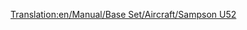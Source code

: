 [[Translation:en/Manual/Base Set/Aircraft/Sampson U52]]

{{es/Aeronaves|Nombre=Sampson U52
|Imagen=[[File:en/JunkersJU52.png|Sampson U52]]
|Precio=57.420 € (28.710 £)
|Velocidad=473 km/h (296 mph)
|Coste-anual=4.780 € (2,390 £)
|Diseño=1928
|Duración=20
|Capacidad=25 pasajeros y 4 sacos de correo
|
|Descripción= El Sampson U52 es el primer avión disponible en el juego, es relativamente pequeño y su funcionamiento muy costoso.
|Vida-real=[https://www.wikipedia.org/wiki/es:Junkers Ju 52 Junkers Ju 52]
}}